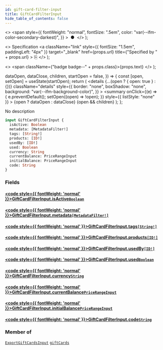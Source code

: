 ```yaml
---
id: gift-card-filter-input
title: GiftCardFilterInput
hide_table_of_contents: false
---
```


  <>
    <span
      style={{
        fontWeight: "normal",
        fontSize: ".5em",
        color: "var(--ifm-color-secondary-darkest)",
      }}
    >
      &nbsp;●&nbsp;
    </span>
  </>
);

  <>
    Specification
    <a
      className="link"
      style={{ fontSize: "1.5em", paddingLeft: "4px" }}
      target="\_blank"
      href={props.url}
      title={"Specified by " + props.url}
    >
      ⎘
    </a>
  </>
);

  <>
    <span className={"badge badge--" + props.class}>{props.text}</span>
  </>
);


  dataOpen,
  dataClose,
  children,
  startOpen = false,
}) => {
  const [open, setOpen] = useState(startOpen);
  return (
    <details
      {...(open ? { open: true } : {})}
      className="details"
      style={{
        border: "none",
        boxShadow: "none",
        background: "var(--ifm-background-color)",
      }}
    >
      <summary
        onClick={(e) => {
          e.preventDefault();
          setOpen((open) => !open);
        }}
        style={{ listStyle: "none" }}
      >
        {open ? dataOpen : dataClose}
      </summary>
      {open && children}
    </details>
  );
};

No description

```graphql
input GiftCardFilterInput {
  isActive: Boolean
  metadata: [MetadataFilter!]
  tags: [String!]
  products: [ID!]
  usedBy: [ID!]
  used: Boolean
  currency: String
  currentBalance: PriceRangeInput
  initialBalance: PriceRangeInput
  code: String
}
```

### Fields

#### [<code style={{ fontWeight: 'normal' }}>GiftCardFilterInput.<b>isActive</b></code>](#)<Bullet />[`Boolean`](../../../api-reference/miscellaneous/scalars/boolean) <Badge class="secondary" text="scalar"/>

>

#### [<code style={{ fontWeight: 'normal' }}>GiftCardFilterInput.<b>metadata</b></code>](#)<Bullet />[`[MetadataFilter!]`](../../../api-reference/miscellaneous/inputs/metadata-filter) <Badge class="secondary" text="list"/> <Badge class="secondary" text="input"/>

>

#### [<code style={{ fontWeight: 'normal' }}>GiftCardFilterInput.<b>tags</b></code>](#)<Bullet />[`[String!]`](../../../api-reference/miscellaneous/scalars/string) <Badge class="secondary" text="list"/> <Badge class="secondary" text="scalar"/>

>

#### [<code style={{ fontWeight: 'normal' }}>GiftCardFilterInput.<b>products</b></code>](#)<Bullet />[`[ID!]`](../../../api-reference/miscellaneous/scalars/id) <Badge class="secondary" text="list"/> <Badge class="secondary" text="scalar"/>

>

#### [<code style={{ fontWeight: 'normal' }}>GiftCardFilterInput.<b>usedBy</b></code>](#)<Bullet />[`[ID!]`](../../../api-reference/miscellaneous/scalars/id) <Badge class="secondary" text="list"/> <Badge class="secondary" text="scalar"/>

>

#### [<code style={{ fontWeight: 'normal' }}>GiftCardFilterInput.<b>used</b></code>](#)<Bullet />[`Boolean`](../../../api-reference/miscellaneous/scalars/boolean) <Badge class="secondary" text="scalar"/>

>

#### [<code style={{ fontWeight: 'normal' }}>GiftCardFilterInput.<b>currency</b></code>](#)<Bullet />[`String`](../../../api-reference/miscellaneous/scalars/string) <Badge class="secondary" text="scalar"/>

>

#### [<code style={{ fontWeight: 'normal' }}>GiftCardFilterInput.<b>currentBalance</b></code>](#)<Bullet />[`PriceRangeInput`](../../../api-reference/miscellaneous/inputs/price-range-input) <Badge class="secondary" text="input"/>

>

#### [<code style={{ fontWeight: 'normal' }}>GiftCardFilterInput.<b>initialBalance</b></code>](#)<Bullet />[`PriceRangeInput`](../../../api-reference/miscellaneous/inputs/price-range-input) <Badge class="secondary" text="input"/>

>

#### [<code style={{ fontWeight: 'normal' }}>GiftCardFilterInput.<b>code</b></code>](#)<Bullet />[`String`](../../../api-reference/miscellaneous/scalars/string) <Badge class="secondary" text="scalar"/>

>

### Member of

[`ExportGiftCardsInput`](../../../api-reference/gift-cards/inputs/export-gift-cards-input) <Badge class="secondary" text="input"/><Bullet />[`giftCards`](../../../api-reference/gift-cards/queries/gift-cards) <Badge class="secondary" text="query"/>

